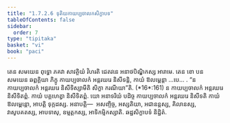 ```yaml
---
title: "1.7.2.6 ទុតិយកាយប្បចាលកសិក្ខាបទ"
tableOfContents: false
sidebar:
  order: 7
type: "tipitaka"
basket: "vi"
book: "paci"
---
```



<DynamicBreadcrumb />

<Division number="591" book="paci">

<Paragraph number="1760" book="paci">
តេន សមយេន ពុទ្ធោ ភគវា សាវត្ថិយំ វិហរតិ ជេតវនេ អនាថបិណ្ឌិកស្ស អារាមេ. តេន ខោ បន សមយេន ឆព្ពគ្គិយា ភិក្ខូ កាយប្បចាលកំ អន្តរឃរេ និសីទន្តិ, កាយំ ឱលម្ពេន្តា …បេ… .
</Paragraph>

<Paragraph number="1761" book="paci">
<Emphasis>“ន កាយប្បចាលកំ អន្តរឃរេ និសីទិស្សាមីតិ សិក្ខា ករណីយា”</Emphasis>តិ. (*16*:<Emphasis>161</Emphasis>)
</Paragraph>

<Paragraph number="1762" book="paci">
ន កាយប្បចាលកំ អន្តរឃរេ និសីទិតព្ពំ. កាយំ បគ្គហេត្វា និសីទិតព្ពំ. យោ អនាទរិយំ បដិច្ច កាយប្បចាលកំ អន្តរឃរេ និសីទតិ កាយំ ឱលម្ពេន្តោ, អាបត្តិ ទុក្កដស្ស.
</Paragraph>

<Paragraph number="1763" book="paci">
អនាបត្តិ—  អសញ្ចិច្ច, អស្សតិយា, អជានន្តស្ស, គិលានស្ស, វាសូបគតស្ស, អាបទាសុ, ឧម្មត្តកស្ស, អាទិកម្មិកស្សាតិ.

</Paragraph>
</Division>

<Paragraph number="1764" type="center" book="paci">
ឆដ្ឋសិក្ខាបទំ និដ្ឋិតំ.
</Paragraph>